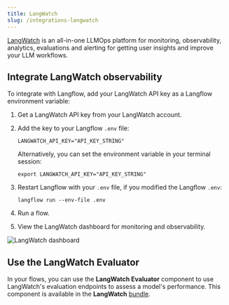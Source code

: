 ```yaml
---
title: LangWatch
slug: /integrations-langwatch
---
```


[LangWatch](https://app.langwatch.ai/) is an all-in-one LLMOps platform for monitoring, observability, analytics, evaluations and alerting for getting user insights and improve your LLM workflows.

## Integrate LangWatch observability

To integrate with Langflow, add your LangWatch API key as a Langflow environment variable:

1. Get a LangWatch API key from your LangWatch account.

2. Add the key to your Langflow `.env` file:

    ```shell
    LANGWATCH_API_KEY="API_KEY_STRING"
    ```

    Alternatively, you can set the environment variable in your terminal session:

    ```shell
    export LANGWATCH_API_KEY="API_KEY_STRING"
    ```

3. Restart Langflow with your `.env` file, if you modified the Langflow `.env`:

    ```
    langflow run --env-file .env
    ```

4. Run a flow.

5. View the LangWatch dashboard for monitoring and observability.

![LangWatch dashboard](/img/langwatch-dashboard.png)

## Use the LangWatch Evaluator

In your flows, you can use the **LangWatch Evaluator** component to use LangWatch's evaluation endpoints to assess a model's performance.
This component is available in the **LangWatch** [bundle](/components-bundle-components).